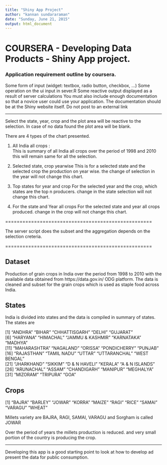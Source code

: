 ```yaml
---
title: "Shiny App Project"
author: "kannan sundararaman"
date: "Sunday, June 21, 2015"
output: html_document
---
```


# COURSERA - Developing Data Products - Shiny App project.

### Application requirement outline by coursera.

Some form of input (widget: textbox, radio button, checkbox, ...)
Some operation on the ui input in sever.R
Some reactive output displayed as a result of server calculations
You must also include enough documentation so that a novice user could use your application.
The documentation should be at the Shiny website itself. Do not post to an external link

---------------------------------------------------


Select the state, year, crop and the plot area will be reactive to the selection.  In case of 
no data found the plot area will be blank. 

There are 4 types of the chart presented.

1. All India all crops :  
          This is summary of all India all crops over the period of 1998 and 2010
          this will remain same for all the selection.

2. Selected state, crop yearwise
          This is for a selected state and the selected crop the production on year wise.
          the change of selection in the year will not change this chart.

3. Top states for year and crop
          For the selected year and the crop, which states are the top n producers.
          change in the state selection will not change this chart.
          
4. For the state and Year all crops
          For the selected state and year all crops produced. 
          change in the crop will not change this chart.

===================================================

The server script does the subset and the aggregation depends on the selection creteria.

===================================================

## Dataset 

Production of grain crops in India over the period from 1998 to 2010 with the available data obtained from https://data.gov.in/ ODG platform. The data is cleaned and subset for the grain crops which is used as staple food across India.  


## States 

India is divided into states and the data is compiled in summary of states.  The states are 


 [1] "ANDHRA"          "BIHAR"           "CHHATTISGARH"    "DELHI"           "GUJARAT"        
 [6] "HARYANA"         "HIMACHAL"        "JAMMU & KASHMIR" "KARNATAKA"       "MADHYA"         
[11] "MAHARASHTRA"     "NAGALAND"        "ORISSA"          "PONDICHERRY"     "PUNJAB"         
[16] "RAJASTHAN"       "TAMIL NADU"      "UTTAR"           "UTTARANCHAL"     "WEST BENGAL"    
[21] "JHARKHAND"       "SIKKIM"          "D & N HAVELI"    "KERALA"          "A & N ISLANDS"  
[26] "ARUNACHAL"       "ASSAM"           "CHANDIGARH"      "MANIPUR"         "MEGHALYA"       
[31] "MIZORAM"         "TRIPURA"         "GOA" 


## Crops

[1] "BAJRA"  "BARLEY" "JOWAR"  "KORRA"  "MAIZE"  "RAGI"   "RICE"   "SAMAI"  "VARAGU" "WHEAT" 

Millets variety are BAJRA, RAGI, SAMAI, VARAGU  and Sorgham is called JOWAR 

Over the period of years the millets production is reduced. and very small portion of the country is producing the crop.

--------------------------------------

Developing this app is a good starting point to look at how to develop ad present the data for public consumption.

